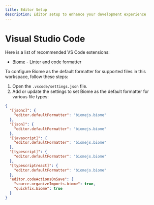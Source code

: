 ```yaml
---
title: Editor Setup
description: Editor setup to enhance your development experience
---
```



# Visual Studio Code

Here is a list of recommended VS Code extensions:

- [Biome](https://marketplace.visualstudio.com/items?itemName=biomejs.biome) - Linter and code formatter

To configure Biome as the default formatter for supported files in this workspace, follow these steps:

1. Open the `.vscode/settings.json` file.
2. Add or update the settings to set Biome as the default formatter for various file types:

```json
{
  "[jsonc]": {
    "editor.defaultFormatter": "biomejs.biome"
  },
  "[json]": {
    "editor.defaultFormatter": "biomejs.biome"
  },
  "[javascript]": {
    "editor.defaultFormatter": "biomejs.biome"
  },
  "[typescript]": {
    "editor.defaultFormatter": "biomejs.biome"
  },
  "[typescriptreact]": {
    "editor.defaultFormatter": "biomejs.biome"
  },
  "editor.codeActionsOnSave": {
    "source.organizeImports.biome": true,
    "quickfix.biome": true
  }
}


